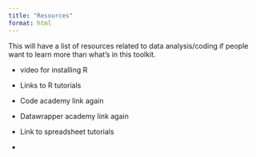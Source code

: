 ```yaml
---
title: "Resources"
format: html
---
```


This will have a list of resources related to data analysis/coding if people want to learn more than what's in this toolkit.

-   video for installing R

-   Links to R tutorials

-   Code academy link again

-   Datawrapper academy link again

-   Link to spreadsheet tutorials

-   
